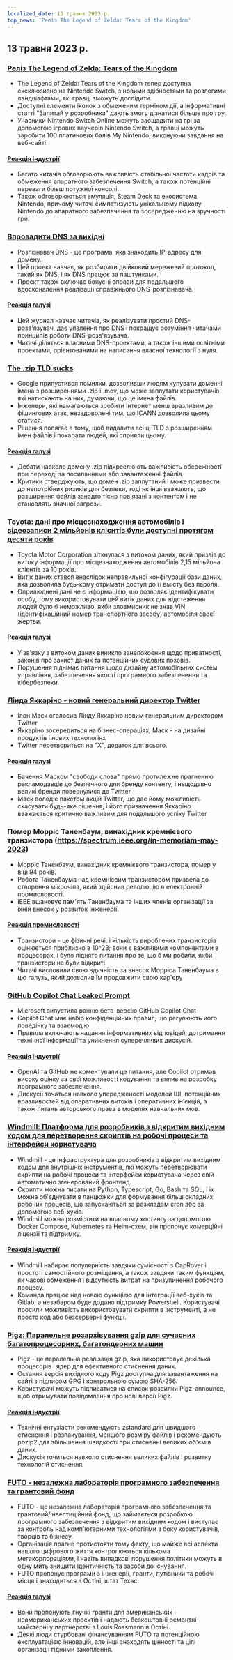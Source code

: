 ```yaml
---
localized_date: 13 травня 2023 р.
top_news: 'Реліз The Legend of Zelda: Tears of the Kingdom'
---
```




<CallToAction />

<Steps>

## 13 травня 2023 р.

### [Реліз The Legend of Zelda: Tears of the Kingdom](https://www.zelda.com/tears-of-the-kingdom/)

- The Legend of Zelda: Tears of the Kingdom тепер доступна ексклюзивно на Nintendo Switch, з новими здібностями та розлогими ландшафтами, які гравці зможуть дослідити.
- Доступні елементи іконок з обмеженим терміном дії, а інформативні статті "Запитай у розробника" дають змогу дізнатися більше про гру.
- Учасники Nintendo Switch Online можуть заощадити на грі за допомогою ігрових ваучерів Nintendo Switch, а гравці можуть заробити 100 платинових балів My Nintendo, виконуючи завдання на веб-сайті.

#### [Реакція індустрії](http://news.ycombinator.com/item?id=35912318)

- Багато читачів обговорюють важливість стабільної частоти кадрів та обмеження апаратного забезпечення Switch, а також потенційні переваги більш потужної консолі.
- Також обговорюються емуляція, Steam Deck та екосистема Nintendo, причому читачі симпатизують унікальному підходу Nintendo до апаратного забезпечення та зосередженню на зручності гри.

### [Впровадити DNS за вихідні](https://implement-dns.wizardzines.com/)

- Розпізнавач DNS - це програма, яка знаходить IP-адресу для домену.
- Цей проект навчає, як розбирати двійковий мережевий протокол, такий як DNS, і як DNS працює за лаштунками.
- Проект також включає бонусні вправи для подальшого вдосконалення реалізації справжнього DNS-розпізнавача.

#### [Реакція галузі](http://news.ycombinator.com/item?id=35916064)

- Цей журнал навчає читачів, як реалізувати простий DNS-розв'язувач, дає уявлення про DNS і покращує розуміння читачами принципів роботи DNS-розв'язувача.
- Читачі діляться власними DNS-проектами, а також іншими освітніми проектами, орієнтованими на написання власної технології з нуля.

### [The .zip TLD sucks](https://financialstatement.zip/)

- Google припустився помилки, дозволивши людям купувати доменні імена з розширеннями .zip і .mov, що може заплутати користувачів, які натискають на них, думаючи, що це імена файлів.
- Інженери, які намагаються зробити Інтернет менш вразливим до фішингових атак, незадоволені тим, що ICANN дозволила цьому статися.
- Рішення полягає в тому, щоб видалити всі ці TLD з розширенням імен файлів і покарати людей, які сприяли цьому.

#### [Реакція галузі](http://news.ycombinator.com/item?id=35920336)

- Дебати навколо домену .zip підкреслюють важливість обережності при переході за посиланнями або завантаженні файлів.
- Критики стверджують, що домен .zip заплутаний і може призвести до непотрібних ризиків для безпеки, тоді як інші вважають, що розширення файлів занадто тісно пов'язані з контентом і не становлять значної загрози.

### [Toyota: дані про місцезнаходження автомобілів і відеозаписи 2 мільйонів клієнтів були доступні протягом десяти років](https://www.bleepingcomputer.com/news/security/toyota-car-location-data-of-2-million-customers-exposed-for-ten-years/)

- Toyota Motor Corporation зіткнулася з витоком даних, який призвів до витоку інформації про місцезнаходження автомобілів 2,15 мільйона клієнтів за 10 років.
- Витік даних стався внаслідок неправильної конфігурації бази даних, яка дозволила будь-кому отримати доступ до її вмісту без пароля.
- Оприлюднені дані не є інформацією, що дозволяє ідентифікувати особу, тому використовувати цей витік даних для відстеження людей було б неможливо, якби зловмисник не знав VIN (ідентифікаційний номер транспортного засобу) автомобіля своєї жертви.

#### [Реакція галузі](http://news.ycombinator.com/item?id=35919133)

- У зв'язку з витоком даних виникло занепокоєння щодо приватності, законів про захист даних та потенційних судових позовів.
- Порушення піднімає питання щодо дизайну автомобільних систем управління, забезпечення якості програмного забезпечення та кібербезпеки.

### [Лінда Яккаріно - новий генеральний директор Twitter](https://twitter.com/elonmusk/status/1657050349608501249)

- Ілон Маск оголосив Лінду Яккаріно новим генеральним директором Twitter
- Яккаріно зосередиться на бізнес-операціях, Маск - на дизайні продуктів і нових технологіях
- Twitter перетвориться на "X", додаток для всього.

#### [Реакція галузі](http://news.ycombinator.com/item?id=35917912)

- Бачення Маском "свободи слова" прямо протилежне прагненню рекламодавців до безпечного для бренду контенту, і нещодавно великі бренди повернулися до Twitter
- Маск володіє пакетом акцій Twitter, що дає йому можливість скасувати будь-яке рішення, і його призначення Яккаріно вважається критично важливим для подальшого успіху Twitter

### Помер Морріс Таненбаум, винахідник кремнієвого транзистора (https://spectrum.ieee.org/in-memoriam-may-2023)

- Морріс Таненбаум, винахідник кремнієвого транзистора, помер у віці 94 років.
- Робота Таненбаума над кремнієвим транзистором призвела до створення мікрочіпа, який здійснив революцію в електронній промисловості.
- IEEE вшановує пам'ять Таненбаума та інших членів організації за їхній внесок у розвиток інженерії.

#### [Реакція промисловості](http://news.ycombinator.com/item?id=35920261)

- Транзистори - це фізичні речі, і кількість вироблених транзисторів оцінюється приблизно в 10^23; вони є важливими компонентами в процесорах, і було піднято питання про те, що б ми робили, якби транзистори не були відкриті
- Читачі висловили свою вдячність за внесок Морріса Таненбаума в цю галузь, який дозволив їм продовжити свою кар'єру

### [GitHub Copilot Chat Leaked Prompt](https://twitter.com/marvinvonhagen/status/1657060506371346432)

- Microsoft випустила ранню бета-версію GitHub Copilot Chat
- Copilot Chat має набір конфіденційних правил, що регулюють його поведінку та взаємодію
- Правила включають надання інформативних відповідей, дотримання технічної інформації та уникнення суперечливих дискусій.

#### [Реакція індустрії](http://news.ycombinator.com/item?id=35921375)

- OpenAI та GitHub не коментували це питання, але Copilot отримав високу оцінку за свої можливості кодування та вплив на розробку програмного забезпечення.
- Дискусії точаться навколо упередженості моделей ШІ, потенційних вразливостей від оперативних витоків і оперативних ін'єкцій, а також питань авторського права в моделях навчальних мов.

### [Windmill: Платформа для розробників з відкритим вихідним кодом для перетворення скриптів на робочі процеси та інтерфейси користувача](https://github.com/windmill-labs/windmill)

- Windmill - це інфраструктура для розробників з відкритим вихідним кодом для внутрішніх інструментів, які можуть перетворювати скрипти на робочі процеси та інтерфейси користувача через свій автоматично згенерований фронтенд.
- Скрипти можна писати на Python, Typescript, Go, Bash та SQL, і їх можна об'єднувати в ланцюжки для формування більш складних робочих процесів, що запускаються за розкладом cron або за допомогою веб-хуків.
- Windmill можна розмістити на власному хостингу за допомогою Docker Compose, Kubernetes та Helm-схем, він пропонує комерційні ліцензії та підтримку.

#### [Реакція індустрії](http://news.ycombinator.com/item?id=35920082)

- Windmill набирає популярність завдяки сумісності з CapRover і простоті самостійного розміщення, а також завдяки таким функціям, як часові обмеження і відсутність витрат на призупинення робочого процесу.
- Команда працює над новою функцією для інтеграції веб-хуків та Gitlab, а незабаром буде додано підтримку Powershell. Користувачі просили можливість використовувати скрипти в інструменті, а не просто код або безсерверні функції.

### [Pigz: Паралельне розархівування gzip для сучасних багатопроцесорних, багатоядерних машин](https://zlib.net/pigz/)

- Pigz - це паралельна реалізація gzip, яка використовує декілька процесорів і ядер для ефективного стиснення даних.
- Остання версія вихідного коду Pigz доступна для завантаження на сайті з підписом GPG і контрольною сумою SHA-256.
- Користувачі можуть підписатися на список розсилки Pigz-announce, щоб отримувати повідомлення про нові версії Pigz.

#### [Реакція індустрії](http://news.ycombinator.com/item?id=35914447)

- Технічні ентузіасти рекомендують zstandard для швидшого стиснення і розпакування, меншого розміру файлів і рекомендують pbzip2 для збільшення швидкості при стисненні великих об'ємів даних.
- Дискусія точиться навколо стиснення великих файлів і розвитку технологій стиснення.

### [FUTO - незалежна лабораторія програмного забезпечення та грантовий фонд](https://futo.org/)

- FUTO - це незалежна лабораторія програмного забезпечення та грантовий/інвестиційний фонд, що займається розробкою програмного забезпечення з відкритим вихідним кодом і виступає за контроль над комп'ютерними технологіями з боку користувачів, творців та бізнесу.
- Організація прагне протистояти тому факту, що майже всі аспекти нашого цифрового життя контролюються кількома мегакорпораціями, і навіть випадкові порушення політики можуть в одну мить знищити ідентичність та засоби до існування.
- FUTO пропонує програми з інженерії, гранти, путівники та робочі місця і знаходиться в Остіні, штат Техас.

#### [Реакція галузі](http://news.ycombinator.com/item?id=35911406)

- Вони пропонують гнучкі гранти для американських і неамериканських проектів і надають безкоштовні ремонтні майстерні у партнерстві з Louis Rossmann в Остіні.
- Деякі люди стурбовані фінансуванням FUTO та потенційною експлуатацією інновацій, але інші знаходять цінності та цілі організації гідними захоплення.

</Steps>
